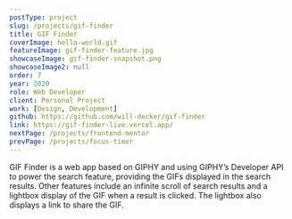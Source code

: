 ```yaml
---
postType: project
slug: /projects/gif-finder
title: GIF Finder
coverImage: hello-world.gif
featureImage: gif-finder-feature.jpg
showcaseImage: gif-finder-snapshot.png
showcaseImage2: null
order: 7
year: 2020
role: Web Developer
client: Personal Project
work: [Design, Development]
github: https://github.com/will-decker/gif-finder
link: https://gif-finder-live.vercel.app/
nextPage: /projects/frontend-mentor
prevPage: /projects/focus-timer
---
```


GIF Finder is a web app based on GIPHY and using GIPHY’s Developer API to power the search feature, providing the GIFs displayed in the search results. Other features include an infinite scroll of search results and a lightbox display of the GIF when a result is clicked. The lightbox also displays a link to share the GIF.
